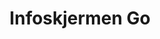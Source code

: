 ---
title: Infoskjermen Go
description: Med mobilappen Infoskjermen Go kan du følge infoskjermene på mobilen! Ta med deg Infoskjermen i lomma - og få varsel når det legges ut noe nytt!
---